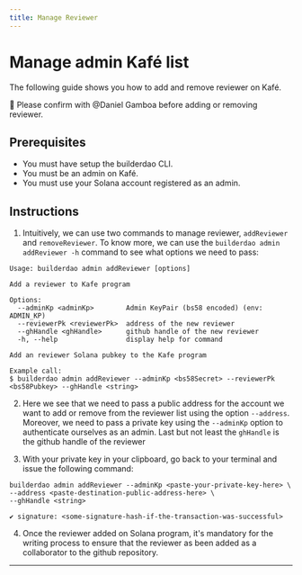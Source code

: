 ```yaml
---
title: Manage Reviewer
---
```



# Manage admin Kafé list

The following guide shows you how to add and remove reviewer on Kafé.

🚨 Please confirm with @Daniel Gamboa before adding or removing reviewer.

## Prerequisites

- You must have setup the builderdao CLI.
- You must be an admin on Kafé.
- You must use your Solana account registered as an admin.

## Instructions

1. Intuitively, we can use two commands to manage reviewer, `addReviewer` and `removeReviewer`. To know more, we can use the `builderdao admin addReviewer -h` command to see what options we need to pass:

```text
Usage: builderdao admin addReviewer [options]

Add a reviewer to Kafe program

Options:
  --adminKp <adminKp>        Admin KeyPair (bs58 encoded) (env: ADMIN_KP)
  --reviewerPk <reviewerPk>  address of the new reviewer
  --ghHandle <ghHandle>      github handle of the new reviewer
  -h, --help                 display help for command

Add an reviewer Solana pubkey to the Kafe program

Example call:
$ builderdao admin addReviewer --adminKp <bs58Secret> --reviewerPk <bs58Pubkey> --ghHandle <string>
```

2. Here we see that we need to pass a public address for the account we want to add or remove from the reviewer list using the option `--address`. Moreover, we need to pass a private key using the `--adminKp` option to authenticate ourselves as an admin. Last but not least the `ghHandle` is the github handle of the reviewer

3. With your private key in your clipboard, go back to your terminal and issue the following command:

```text
builderdao admin addReviewer --adminKp <paste-your-private-key-here> \
--address <paste-destination-public-address-here> \
--ghHandle <string>
```

```text
✔ signature: <some-signature-hash-if-the-transaction-was-successful>
```

4. Once the reviewer added on Solana program, it's mandatory for the writing process to ensure that the reviewer as been added as a collaborator to the github repository.

---

<Authors path="apps/docs/pages/builderdao-cli/solana-admin-manage-reviewer.mdx" />
